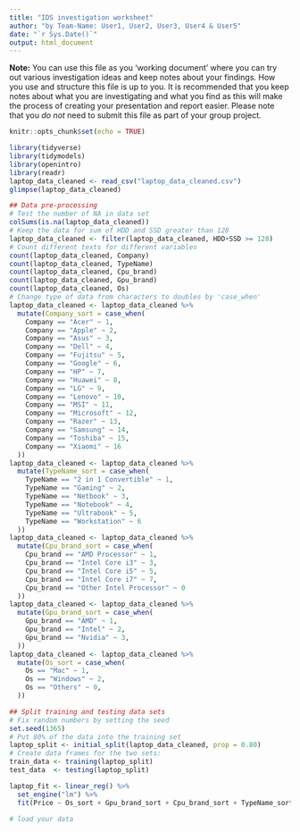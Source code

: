 ```yaml
---
title: "IDS investigation worksheet"
author: "by Team-Name: User1, User2, User3, User4 & User5"
date: "`r Sys.Date()`"
output: html_document
---
```


**Note:** You can use this file as you 'working document' where you can try out various investigation ideas and keep notes about your findings. How you use and structure this file is up to you. It is recommended that you keep notes about what you are investigating and what you find as this will make the process of creating your presentation and report easier. Please note that you _do not_ need to submit this file as part of your group project.



```r
knitr::opts_chunk$set(echo = TRUE)
```


```r
library(tidyverse)
library(tidymodels)
library(openintro)
library(readr)
laptop_data_cleaned <- read_csv("laptop_data_cleaned.csv")
glimpse(laptop_data_cleaned)

## Data pre-processing
# Test the number of NA in data set
colSums(is.na(laptop_data_cleaned))
# Keep the data for sum of HDD and SSD greater than 128
laptop_data_cleaned <- filter(laptop_data_cleaned, HDD+SSD >= 128)
# Count different texts for different variables
count(laptop_data_cleaned, Company)
count(laptop_data_cleaned, TypeName)
count(laptop_data_cleaned, Cpu_brand)
count(laptop_data_cleaned, Gpu_brand)
count(laptop_data_cleaned, Os)
# Change type of data from characters to doubles by 'case_when'
laptop_data_cleaned <- laptop_data_cleaned %>% 
  mutate(Company_sort = case_when(
    Company == "Acer" ~ 1,
    Company == "Apple" ~ 2,
    Company == "Asus" ~ 3,
    Company == "Dell" ~ 4,
    Company == "Fujitsu" ~ 5,
    Company == "Google" ~ 6,
    Company == "HP" ~ 7,
    Company == "Huawei" ~ 8,
    Company == "LG" ~ 9,
    Company == "Lenovo" ~ 10,
    Company == "MSI" ~ 11,
    Company == "Microsoft" ~ 12,
    Company == "Razer" ~ 13,
    Company == "Samsung" ~ 14,
    Company == "Toshiba" ~ 15,
    Company == "Xiaomi" ~ 16
  ))
laptop_data_cleaned <- laptop_data_cleaned %>% 
  mutate(TypeName_sort = case_when(
    TypeName == "2 in 1 Convertible" ~ 1,
    TypeName == "Gaming" ~ 2,
    TypeName == "Netbook" ~ 3,
    TypeName == "Notebook" ~ 4,
    TypeName == "Ultrabook" ~ 5,
    TypeName == "Workstation" ~ 6
  ))
laptop_data_cleaned <- laptop_data_cleaned %>% 
  mutate(Cpu_brand_sort = case_when(
    Cpu_brand == "AMD Processor" ~ 1,
    Cpu_brand == "Intel Core i3" ~ 3,
    Cpu_brand == "Intel Core i5" ~ 5,
    Cpu_brand == "Intel Core i7" ~ 7,
    Cpu_brand == "Other Intel Processor" ~ 0
  ))
laptop_data_cleaned <- laptop_data_cleaned %>% 
  mutate(Gpu_brand_sort = case_when(
    Gpu_brand == "AMD" ~ 1,
    Gpu_brand == "Intel" ~ 2,
    Gpu_brand == "Nvidia" ~ 3,
  ))
laptop_data_cleaned <- laptop_data_cleaned %>% 
  mutate(Os_sort = case_when(
    Os == "Mac" ~ 1,
    Os == "Windows" ~ 2,
    Os == "Others" ~ 0,
  ))

## Split training and testing data sets
# Fix random numbers by setting the seed 
set.seed(1365)
# Put 80% of the data into the training set 
laptop_split <- initial_split(laptop_data_cleaned, prop = 0.80)
# Create data frames for the two sets:
train_data <- training(laptop_split)
test_data  <- testing(laptop_split)

laptop_fit <- linear_reg() %>%
  set_engine("lm") %>%
  fit(Price ~ Os_sort + Gpu_brand_sort + Cpu_brand_sort + TypeName_sort + Company_sort + SSD + HDD + Ppi + Ips + TouchScreen + Weight + Ram, data = train_data, family = "binomial")


```


```r
# load your data 




```


